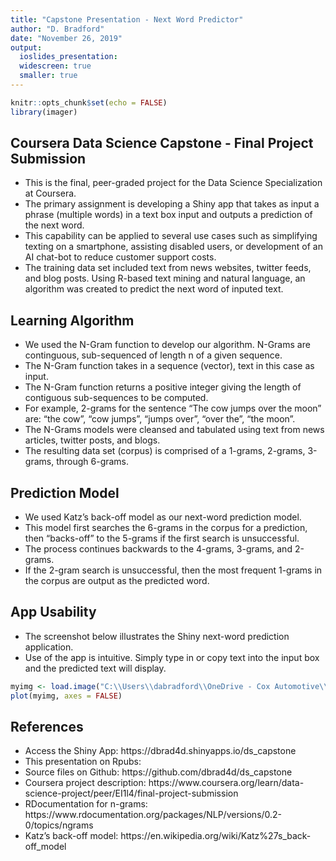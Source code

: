 ```yaml
---
title: "Capstone Presentation - Next Word Predictor"
author: "D. Bradford"
date: "November 26, 2019"
output: 
  ioslides_presentation:
  widescreen: true
  smaller: true
---
```



```r
knitr::opts_chunk$set(echo = FALSE)
library(imager)
```

## Coursera Data Science Capstone - Final Project Submission

* This is the final, peer-graded project for the Data Science Specialization at Coursera.
* The primary assignment is developing a Shiny app that takes as input a phrase (multiple words) in a text box input and outputs a prediction of the next word.
* This capability can be applied to several use cases such as simplifying texting on a smartphone, assisting disabled users, or development of an AI chat-bot to reduce customer support costs.
* The training data set included text from news websites, twitter feeds, and blog posts.  Using R-based text mining and natural language, an algorithm was created to predict the next word of inputed text.

## Learning Algorithm

* We used the N-Gram function to develop our algorithm.  N-Grams are continguous, sub-sequenced of length n of a given sequence.
* The N-Gram function takes in a sequence (vector), text in this case as input.
* The N-Gram function returns a positive integer giving the length of contiguous sub-sequences to be computed.
* For example, 2-grams for the sentence "The cow jumps over the moon" are:  "the cow", "cow jumps", "jumps over", "over the", "the moon".
* The N-Grams models were cleansed and tabulated using text from news articles, twitter posts, and blogs.
* The resulting data set (corpus) is comprised of a 1-grams, 2-grams, 3-grams, through 6-grams.

## Prediction Model

* We used Katz's back-off model as our next-word prediction model.
* This model first searches the 6-grams in the corpus for a prediction, then "backs-off" to the 5-grams if the first search is unsuccessful. 
* The process continues backwards to the 4-grams, 3-grams, and 2-grams.
* If the 2-gram search is unsuccessful, then the most frequent 1-grams in the corpus are output as the predicted word.

## App Usability

* The screenshot below illustrates the Shiny next-word prediction application.
* Use of the app is intuitive.  Simply type in or copy text into the input box and the predicted text will display. 

```r
myimg <- load.image("C:\\Users\\dabradford\\OneDrive - Cox Automotive\\Documents\\GitHub\\ds_capstone\\screen_grab.png")
plot(myimg, axes = FALSE)
```

## References

* Access the Shiny App: https://dbrad4d.shinyapps.io/ds_capstone
* This presentation on Rpubs:  
* Source files on Github: https://github.com/dbrad4d/ds_capstone
* Coursera project description:  https://www.coursera.org/learn/data-science-project/peer/EI1l4/final-project-submission
* RDocumentation for n-grams:  https://www.rdocumentation.org/packages/NLP/versions/0.2-0/topics/ngrams
* Katz's back-off model:  https://en.wikipedia.org/wiki/Katz%27s_back-off_model
